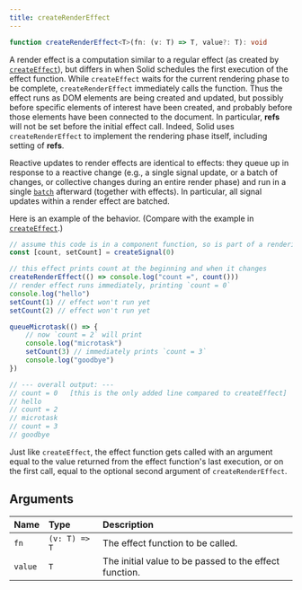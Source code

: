 ```yaml
---
title: createRenderEffect
---
```


```ts
function createRenderEffect<T>(fn: (v: T) => T, value?: T): void

```

A render effect is a computation similar to a regular effect (as created by [`createEffect`](/solid-js/reference/basic-reactivity/create-effect)), but differs in when Solid schedules the first execution of the effect function. 
While `createEffect` waits for the current rendering phase to be complete, `createRenderEffect` immediately calls the function. 
Thus the effect runs as DOM elements are being created and updated, but possibly before specific elements of interest have been created, and probably before those elements have been connected to the document. 
In particular, **refs** will not be set before the initial effect call. 
Indeed, Solid uses `createRenderEffect` to implement the rendering phase itself, including setting of **refs**.

Reactive updates to render effects are identical to effects: they queue up in response to a reactive change (e.g., a single signal update, or a batch of changes, or collective changes during an entire render phase) and run in a single [`batch`](/solid-js/reference/reactive-utilities/batch) afterward (together with effects). 
In particular, all signal updates within a render effect are batched.

Here is an example of the behavior. (Compare with the example in [`createEffect`](/solid-js/reference/basic-reactivity/create-effect).)

```ts
// assume this code is in a component function, so is part of a rendering phase
const [count, setCount] = createSignal(0)

// this effect prints count at the beginning and when it changes
createRenderEffect(() => console.log("count =", count()))
// render effect runs immediately, printing `count = 0`
console.log("hello")
setCount(1) // effect won't run yet
setCount(2) // effect won't run yet

queueMicrotask(() => {
	// now `count = 2` will print
	console.log("microtask")
	setCount(3) // immediately prints `count = 3`
	console.log("goodbye")
})

// --- overall output: ---
// count = 0   [this is the only added line compared to createEffect]
// hello
// count = 2
// microtask
// count = 3
// goodbye
```

Just like `createEffect`, the effect function gets called with an argument equal to the value returned from the effect function's last execution, or on the first call, equal to the optional second argument of `createRenderEffect`.

## Arguments

| Name    | Type          | Description                                            |
| :------ | :------------ | :----------------------------------------------------- |
| `fn`    | `(v: T) => T` | The effect function to be called.                      |
| `value` | `T`           | The initial value to be passed to the effect function. |
